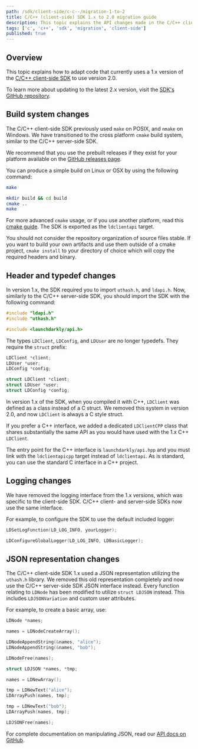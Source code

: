 ```yaml
---
path: /sdk/client-side/c-c--/migration-1-to-2
title: C/C++ (client-side) SDK 1.x to 2.0 migration guide
description: This topic explains the API changes made in the C/C++ client-side SDK 2 release and how to migrate to that version.
tags: ['c', 'c++', 'sdk', 'migration', 'client-side']
published: true
---
```


## Overview

This topic explains how to adapt code that currently uses a 1.x version of the [C/C++ client-side SDK](/sdk/client-side/c-c--) to use version 2.0.

To learn more about updating to the latest 2.x version, visit the [SDK's GitHub repository](https://github.com/launchdarkly/c-client-sdk/releases).

## Build system changes

The C/C++ client-side SDK previously used `make` on POSIX, and `nmake` on Windows. We have transitioned to the cross platform `cmake` build system, similar to the C/C++ server-side SDK.

We recommend that you use the prebuilt releases if they exist for your platform available on the [GitHub releases page](https://github.com/launchdarkly/c-client-sdk/releases).

You can produce a simple build on Linux or OSX by using the following command:

<CodeSample>
<CSTab label="1.x syntax">

```bash
make
```

</CSTab>
<CSTab label="2.0 syntax">

```bash
mkdir build && cd build
cmake ..
make
```

</CSTab>
</CodeSample>

For more advanced `cmake` usage, or if you use another platform, read this [cmake guide](http://preshing.com/20170511/how-to-build-a-cmake-based-project). The SDK is exported as the `ldclientapi` target.

You should not consider the repository organization of source files stable. If you want to build your own artifacts and use them outside of a cmake project, `cmake install` to your directory of choice which will copy the required headers and binary.

## Header and typedef changes

In version 1.x, the SDK required you to import `uthash.h`, and `ldapi.h`. Now, similarly to the C/C++ server-side SDK, you should import the SDK with the following command:

<CodeSample>
<CSTab label="1.x syntax">

```c
#include "ldapi.h"
#include "uthash.h"
```

</CSTab>
<CSTab label="2.0 syntax">

```c
#include <launchdarkly/api.h>
```

</CSTab>
</CodeSample>

The types `LDClient`, `LDConfig`, and `LDUser` are no longer typedefs. They require the `struct` prefix:

<CodeSample>
<CSTab label="1.x syntax">

```c
LDClient *client;
LDUser *user;
LDConfig *config;
```

</CSTab>
<CSTab label="2.0 syntax">

```c
struct LDClient *client;
struct LDUser *user;
struct LDConfig *config;
```

</CSTab>
</CodeSample>

In version 1.x of the SDK, when you compiled it with C++, `LDClient` was defined as a class instead of a C struct. We removed this system in version 2.0, and now `LDClient` is always a C style struct.

If you prefer a C++ interface, we added a dedicated `LDClientCPP` class that shares substantially the same API as you would have used with the 1.x C++ `LDClient`.

The entry point for the C++ interface is `launchdarkly/api.hpp` and you must link with the `ldclientapicpp` target instead of `ldclientapi`. As is standard, you can use the standard C interface in a C++ project.

## Logging changes

We have removed the logging interface from the 1.x versions, which was specific to the client-side SDK. C/C++ client- and server-side SDKs now use the same interface.

For example, to configure the SDK to use the default included logger:

<CodeSample>
<CSTab label="1.x syntax">

```c
LDSetLogFunction(LD_LOG_INFO, yourLogger);
```

</CSTab>
<CSTab label="2.0 syntax">

```c
LDConfigureGlobalLogger(LD_LOG_INFO, LDBasicLogger);
```

</CSTab>
</CodeSample>

## JSON representation changes

The C/C++ client-side SDK 1.x used a JSON representation utilizing the `uthash.h` library. We removed this old representation completely and now use the C/C++ server-side SDK JSON interface instead. Every function relating to `LDNode` has been modified to utilize `struct LDJSON` instead. This includes `LDJSONVariation` and custom user attributes.

For example, to create a basic array, use:

<CodeSample>
<CSTab label="1.x syntax">

```c
LDNode *names;

names = LDNodeCreateArray();

LDNodeAppendString(&names, "alice");
LDNodeAppendString(&names, "bob");

LDNodeFree(names);
```

</CSTab>
<CSTab label="2.0 syntax">

```c
struct LDJSON *names, *tmp;

names = LDNewArray();

tmp = LDNewText("alice");
LDArrayPush(names, tmp);

tmp = LDNewText("bob");
LDArrayPush(names, tmp);

LDJSONFree(names);
```

</CSTab>
</CodeSample>

For complete documentation on manipulating JSON, read our [API docs on GitHub](https://launchdarkly.github.io/c-client-sdk/json_8h.html).
